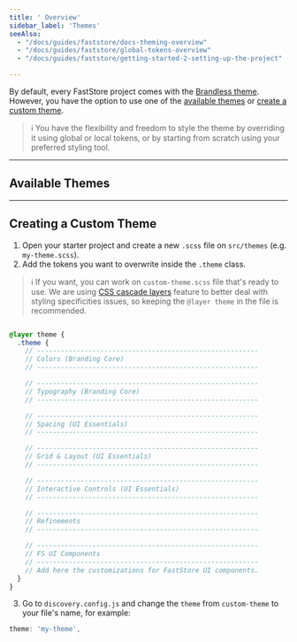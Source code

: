 ```yaml
---
title: ' Overview'
sidebar_label: 'Themes'
seeAlso:
  - "/docs/guides/faststore/docs-theming-overview"
  - "/docs/guides/faststore/global-tokens-overview"
  - "/docs/guides/faststore/getting-started-2-setting-up-the-project"

---
```


By default, every FastStore project comes with the [Brandless theme](https://developers.vtex.com/docs/guides/faststore/using-themes-overview#brandless-and-the-theming-structure). However, you have the option to use one of the [available themes](#available-themes) or [create a custom theme](#creating-a-custom-theme).

> ℹ️ You have the flexibility and freedom to style the theme by overriding it using global or local tokens, or by starting from scratch using your preferred styling tool.

---

## Available Themes

<Flex>

<WhatsNextCard
  title="Midnight"
  linkTo="/docs/guides/faststore/themes-midnight"
  image="https://vtexhelp.vtexassets.com/assets/docs/src/midnight___197d3bec531d5cbd4959f2cddabacc46.png"
/>

<WhatsNextCard 
  title="Soft Blue"
  linkTo="/docs/guides/faststore/themes-soft-blue"
  image="https://vtexhelp.vtexassets.com/assets/docs/src/soft-blue___1d1970f5ce77ffb61bc8a10be86f69e7.png"
/>

</Flex>

---

## Creating a Custom Theme

1. Open your starter project and create a new `.scss` file on `src/themes` (e.g. `my-theme.scss`).
2. Add the tokens you want to overwrite inside the `.theme` class.

> ℹ️ If you want, you can work on `custom-theme.scss` file that's ready to use. We are using [CSS cascade layers](https://developer.mozilla.org/en-US/docs/Learn/CSS/Building_blocks/Cascade_layers) feature to better deal with styling specificities issues, so keeping the `@layer theme` in the file is recommended.

```scss src/themes/my-theme.scss

@layer theme {
  .theme {
    // --------------------------------------------------------
    // Colors (Branding Core)
    // --------------------------------------------------------

    // --------------------------------------------------------
    // Typography (Branding Core)
    // --------------------------------------------------------

    // --------------------------------------------------------
    // Spacing (UI Essentials)
    // --------------------------------------------------------

    // --------------------------------------------------------
    // Grid & Layout (UI Essentials)
    // --------------------------------------------------------

    // --------------------------------------------------------
    // Interactive Controls (UI Essentials)
    // --------------------------------------------------------

    // --------------------------------------------------------
    // Refinements
    // --------------------------------------------------------

    // --------------------------------------------------------
    // FS UI Components
    // --------------------------------------------------------
    // Add here the customizations for FastStore UI components.
  }
}
```

3. Go to `discovery.config.js` and change the `theme` from `custom-theme` to your file's name, for example:

```js discovery.config.js
theme: 'my-theme',
```
